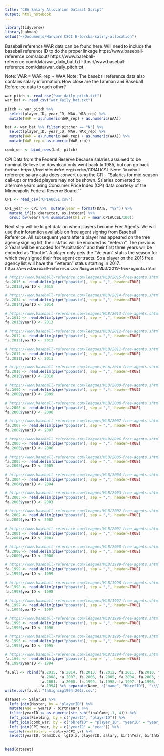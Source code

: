 ```yaml
---
title: "CBA Salary Allocation Dataset Script"
output: html_notebook
---
```


```r
library(tidyverse)
library(Lahman)
setwd("~/Documents/Harvard CSCI E-5b/cba-salary-allocation")
```


Baseball reference WAR data can be found here. Will need to include the baseball reference ID to do the proper linkage
https://www.baseball-reference.com/about/
https://www.baseball-reference.com/data/war_daily_bat.txt
https://www.baseball-reference.com/data/war_daily_pitch.txt

Note: WAR = WAR_rep + WAA
Note: The baseball reference data also contains salary information. How close are the Lahman and Baseball Reference data to each other?

```r
war_pitch <- read_csv("war_daily_pitch.txt")
war_bat <- read_csv("war_daily_bat.txt")
```


```r
pitch <- war_pitch %>%
  select(player_ID, year_ID, WAA, WAR_rep) %>%
  mutate(WAR = as.numeric(WAR_rep) + as.numeric(WAA))

bat <- war_bat %>% filter(pitcher == "N") %>%
  select(player_ID, year_ID, WAA, WAR_rep) %>%
  mutate(WAR = as.numeric(WAR_rep) + as.numeric(WAA)) %>%
  mutate(WAR_rep = as.numeric(WAR_rep))
  
comb_war <- bind_rows(bat, pitch)

```

CPI Data from the Federal Reserve because salaries assumed to be nominal. Believe the download only went back to 1985, but can go back further.
https://fred.stlouisfed.org/series/CPIAUCSL
Note: Baseball reference salary data does convert using the CPI  - "Salaries for mid-season call-ups or traded players may not be shown. Salaries converted to alternate years using Consumer Price Index (CPI) data courtesy of the Minneapolis Federal Reserve Board.""

```r
CPI <- read_csv("CPIAUCSL.csv")

CPI_year <- CPI %>%  mutate(year = format(DATE, "%Y")) %>% 
  mutate_if(is.character, as.integer) %>%
  group_by(year) %>% summarize(CPI_yr = mean(CPIAUCSL/100)) 
```

Next step will be to get data on when players become Free Agents. We will use the inforamtion available on free agent signing from Baseball Reference. All subsequent years after a player has appeared on the free agency signing list, their status will be encoded as "Veteran". The previous 3 Years will be encoded for "Arbitration" and their first three years will be encoded as "Rookie". A player only gets the "Veteran" status the season for which they signed their free agent contracts. So a player on the 2016 free agency list will have the "Veteran" status starting in 2017.
https://www.baseball-reference.com/leagues/MLB/2019-free-agents.shtml


```r
# https://www.baseball-reference.com/leagues/MLB/2015-free-agents.shtml
fa.2015 <- read.delim(pipe("pbpaste"), sep = ",", header=TRUE)
fa.2015$yearID <- 2015

# https://www.baseball-reference.com/leagues/MLB/2014-free-agents.shtml
fa.2014 <- read.delim(pipe("pbpaste"), sep = ",", header=TRUE)
fa.2014$yearID <- 2014

# https://www.baseball-reference.com/leagues/MLB/2013-free-agents.shtml
fa.2013 <- read.delim(pipe("pbpaste"), sep = ",", header=TRUE)
fa.2013$yearID <- 2013

# https://www.baseball-reference.com/leagues/MLB/2012-free-agents.shtml
fa.2012 <- read.delim(pipe("pbpaste"), sep = ",", header=TRUE)
fa.2012$yearID <- 2012

# https://www.baseball-reference.com/leagues/MLB/2011-free-agents.shtml
fa.2011 <- read.delim(pipe("pbpaste"), sep = ",", header=TRUE)
fa.2011$yearID <- 2011

# https://www.baseball-reference.com/leagues/MLB/2010-free-agents.shtml
fa.2010 <- read.delim(pipe("pbpaste"), sep = ",", header=TRUE)
fa.2010$yearID <- 2010

# https://www.baseball-reference.com/leagues/MLB/2009-free-agents.shtml
fa.2009 <- read.delim(pipe("pbpaste"), sep = ",", header=TRUE)
fa.2009$yearID <- 2009

# https://www.baseball-reference.com/leagues/MLB/2008-free-agents.shtml
fa.2008 <- read.delim(pipe("pbpaste"), sep = ",", header=TRUE)
fa.2008$yearID <- 2008

# https://www.baseball-reference.com/leagues/MLB/2007-free-agents.shtml
fa.2007 <- read.delim(pipe("pbpaste"), sep = ",", header=TRUE)
fa.2007$yearID <- 2007

# https://www.baseball-reference.com/leagues/MLB/2006-free-agents.shtml
fa.2006 <- read.delim(pipe("pbpaste"), sep = ",", header=TRUE)
fa.2006$yearID <- 2006

# https://www.baseball-reference.com/leagues/MLB/2005-free-agents.shtml
fa.2005 <- read.delim(pipe("pbpaste"), sep = ",", header=TRUE)
fa.2005$yearID <- 2005

# https://www.baseball-reference.com/leagues/MLB/2004-free-agents.shtml
fa.2004 <- read.delim(pipe("pbpaste"), sep = ",", header=TRUE)
fa.2004$yearID <- 2004

# https://www.baseball-reference.com/leagues/MLB/2003-free-agents.shtml
fa.2003 <- read.delim(pipe("pbpaste"), sep = ",", header=TRUE)
fa.2003$yearID <- 2003

# https://www.baseball-reference.com/leagues/MLB/2002-free-agents.shtml
fa.2002 <- read.delim(pipe("pbpaste"), sep = ",", header=TRUE)
fa.2002$yearID <- 2002

# https://www.baseball-reference.com/leagues/MLB/2001-free-agents.shtml
fa.2001 <- read.delim(pipe("pbpaste"), sep = ",", header=TRUE)
fa.2001$yearID <- 2001

# https://www.baseball-reference.com/leagues/MLB/2000-free-agents.shtml
fa.2000 <- read.delim(pipe("pbpaste"), sep = ",", header=TRUE)
fa.2000$yearID <- 2000

# https://www.baseball-reference.com/leagues/MLB/1999-free-agents.shtml
fa.1999 <- read.delim(pipe("pbpaste"), sep = ",", header=TRUE)
fa.1999$yearID <- 1999

# https://www.baseball-reference.com/leagues/MLB/1998-free-agents.shtml
fa.1998 <- read.delim(pipe("pbpaste"), sep = ",", header=TRUE)
fa.1998$yearID <- 1998

# https://www.baseball-reference.com/leagues/MLB/1997-free-agents.shtml
fa.1997 <- read.delim(pipe("pbpaste"), sep = ",", header=TRUE)
fa.1997$yearID <- 1997

# https://www.baseball-reference.com/leagues/MLB/1996-free-agents.shtml
fa.1996 <- read.delim(pipe("pbpaste"), sep = ",", header=TRUE)
fa.1996$yearID <- 1996

# https://www.baseball-reference.com/leagues/MLB/1995-free-agents.shtml
fa.1995 <- read.delim(pipe("pbpaste"), sep = ",", header=TRUE)
fa.1995$yearID <- 1995

# https://www.baseball-reference.com/leagues/MLB/1994-free-agents.shtml
fa.1994 <- read.delim(pipe("pbpaste"), sep = ",", header=TRUE)
fa.1994$yearID <- 1994

```

```r

fa.all <- rbind(fa.2015, fa.2014, fa.2013, fa.2012, fa.2011, fa.2010, fa.2009,
                fa.2008, fa.2007, fa.2006, fa.2005, fa.2004, fa.2003, fa.2002,
                fa.2001, fa.2000, fa.1999, fa.1998, fa.1997, fa.1996, fa.1995,
                fa.1994) %>% separate(Name, c("name", "bbrefID"), "\\\\") # Escape string headaches https://xkcd.com/1638/
write.csv(fa.all,"faSigning1994-2015.csv")

```


```r
dataset <- Salaries %>%
  left_join(Master, by = "playerID") %>%
  mutate(Age = yearID - birthYear) %>%
  filter(yearID <= as.numeric(str_sub(finalGame, 1, 4))) %>%
  left_join(Fielding, by = c("yearID", "playerID")) %>%
  left_join(comb_war, by = c("bbrefID" = "player_ID", "yearID" = "year_ID")) %>%
  left_join(CPI_year, by = c("yearID" = "year")) %>%
  mutate(realSalary = salary/CPI_yr) %>% 
  select(yearID, teamID.x, lgID.x, playerID, salary, birthYear, birthCountry, nameGiven, Age, G, WAA, WAR_rep, WAR, realSalary)
  
```

```r
head(dataset)
```


